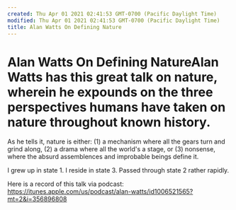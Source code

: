 ```yaml
---
created: Thu Apr 01 2021 02:41:53 GMT-0700 (Pacific Daylight Time)
modified: Thu Apr 01 2021 02:41:53 GMT-0700 (Pacific Daylight Time)
title: Alan Watts On Defining Nature
---
```

# Alan Watts On Defining NatureAlan Watts has this great talk on nature, wherein he expounds on the three perspectives humans have taken on nature throughout known history.

As he tells it, nature is either:
(1) a mechanism where all the gears turn and grind along,
(2) a drama where all the world's a stage, or
(3) nonsense, where the absurd assemblences and improbable beings define it.

I grew up in state 1. I reside in state 3. Passed through state 2 rather rapidly.

Here is a record of this talk via podcast: https://itunes.apple.com/us/podcast/alan-watts/id1006521565?mt=2&i=356896808